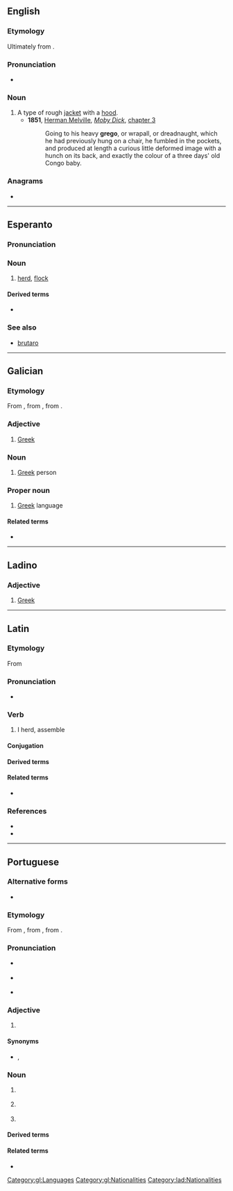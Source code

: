 {{also|Grego|grêgo}}
==English==

===Etymology===
Ultimately from {{der|en|la|Graeco||Greek}}.

===Pronunciation===
* {{a|UK}} {{IPA|en|/ˈɡɹeɪɡəʊ/}}

===Noun===
{{en-noun}}

# A type of rough [[jacket]] with a [[hood]].
#* '''1851''', [[w:Herman Melville|Herman Melville]], ''[[w:Moby Dick|Moby Dick]]'', [[s:Moby-Dick/Chapter 3|chapter 3]]
#*: Going to his heavy '''grego''', or wrapall, or dreadnaught, which he had previously hung on a chair, he fumbled in the pockets, and produced at length a curious little deformed image with a hunch on its back, and exactly the colour of a three days' old Congo baby.

===Anagrams===
* {{anagrams|en|a=eggor|Gorge|Rogge|gorge}}

----

==Esperanto==

===Pronunciation===
{{eo-IPA}}

===Noun===
{{eo-head}}

# [[herd]], [[flock]]

====Derived terms====
* {{l|eo|gregano}}

===See also===
* [[brutaro]]

----

==Galician==

===Etymology===
From {{inh|gl|roa-opt|grego}}, from {{inh|gl|la|graecus}}, from {{der|gl|grc|Γραικός}}.

===Adjective===
{{gl-adj|f=grega}}

# [[Greek]]

===Noun===
{{gl-noun|m}}

# [[Greek]] person

===Proper noun===
{{gl-proper noun|m}}

# [[Greek]] language

====Related terms====
* {{l|gl|Grecia}}

[[Category:gl:Languages]]
[[Category:gl:Nationalities]]

----

==Ladino==

===Adjective===
{{lad-adj|l|g=m|f=grega}}

# [[Greek]]

[[Category:lad:Nationalities]]

----

==Latin==

===Etymology===
From {{m|la|grex||flock, herd}}

===Pronunciation===
* {{la-IPA|gregō}}

===Verb===
{{la-verb|1+|gregō}}

# I herd, assemble

====Conjugation====
{{la-conj|1+|gregō}}

====Derived terms====
{{der3
|la|aggregō
|congregō
|sēgregō
}}

====Related terms====
* {{l|la|grex}}

===References===
* {{R:L&S}}
* {{R:Gaffiot}}

----

==Portuguese==

===Alternative forms===
* {{alter|pt|grêgo||obsolete}}

===Etymology===
From {{inh|pt|roa-opt|grego}}, from {{inh|pt|la|graecus}}, from {{der|pt|grc|Γραικός}}.

===Pronunciation===
* {{a|Portugal}} {{IPA|pt|/ˈɡɾe.ɣu/}}
* {{a|Brazil}} {{IPA|pt|/ˈɡɾe.ɡu/}}
* {{hyphenation|pt|gre|go}}

===Adjective===
{{pt-adj|greg|o}}

# {{l|en|Greek}} {{gloss|of, from or relating to Greece}}

====Synonyms====
* {{l|pt|helénico}}, {{l|pt|greco-}} {{qualifier|combining form}}

===Noun===
{{pt-noun|m|s|f=grega}}

# {{l|en|Greek}} {{gloss|person from Greece}}
# {{lb|pt|uncountable}} {{l|en|Greek}} {{gloss|Indo-European language spoken in Greece and Cyprus}}
# {{lb|pt|colloquial}} {{l|en|Greek}} {{gloss|incomprehensible speech or jargon}}

====Derived terms====
{{der3|pt|grego antigo|grego bizantino|gregos e troianos|presente de grego}}

====Related terms====
* {{l|pt|Grécia}}

{{topics|pt|Languages|Nationalities|Greece}}